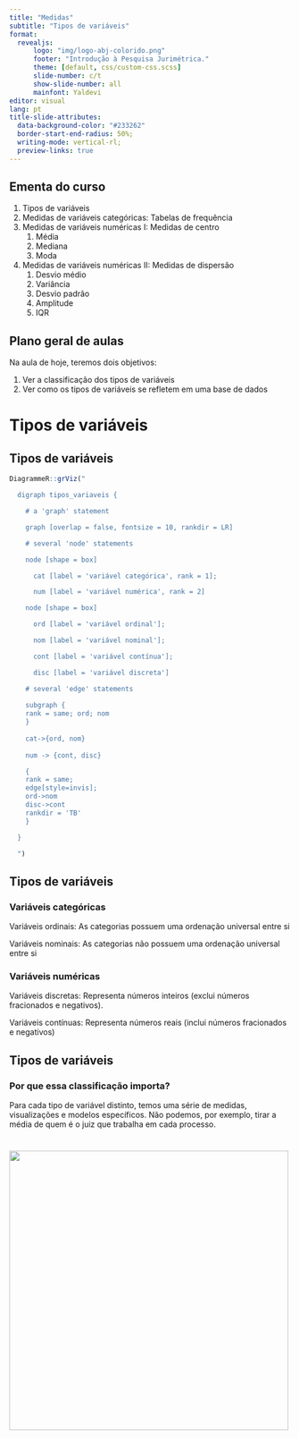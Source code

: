 ```yaml
---
title: "Medidas"
subtitle: "Tipos de variáveis"
format: 
  revealjs:
      logo: "img/logo-abj-colorido.png"
      footer: "Introdução à Pesquisa Jurimétrica."
      theme: [default, css/custom-css.scss]
      slide-number: c/t
      show-slide-number: all
      mainfont: Yaldevi
editor: visual
lang: pt
title-slide-attributes: 
  data-background-color: "#233262"
  border-start-end-radius: 50%;
  writing-mode: vertical-rl;
  preview-links: true
---
```


## Ementa do curso {.smaller}

1.  Tipos de variáveis
2.  Medidas de variáveis categóricas: Tabelas de frequência
3.  Medidas de variáveis numéricas I: Medidas de centro
    1.  Média
    2.  Mediana
    3.  Moda
4.  Medidas de variáveis numéricas II: Medidas de dispersão
    1.  Desvio médio
    2.  Variância
    3.  Desvio padrão
    4.  Amplitude
    5.  IQR

## Plano geral de aulas

Na aula de hoje, teremos dois objetivos:

1.  Ver a classificação dos tipos de variáveis
2.  Ver como os tipos de variáveis se refletem em uma base de dados

# Tipos de variáveis {.slide-title}

## Tipos de variáveis

```r
DiagrammeR::grViz("

  digraph tipos_variaveis {

    # a 'graph' statement

    graph [overlap = false, fontsize = 10, rankdir = LR]

    # several 'node' statements

    node [shape = box]

      cat [label = 'variável categórica', rank = 1];

      num [label = 'variável numérica', rank = 2]

    node [shape = box]

      ord [label = 'variável ordinal'];

      nom [label = 'variável nominal'];

      cont [label = 'variável contínua'];

      disc [label = 'variável discreta']

    # several 'edge' statements
    
    subgraph {
    rank = same; ord; nom
    }
    
    cat->{ord, nom} 
    
    num -> {cont, disc}

    {
    rank = same;
    edge[style=invis];
    ord->nom
    disc->cont
    rankdir = 'TB'
    }

  }

  ")

```

## Tipos de variáveis {.normal-page .logo}

### Variáveis categóricas {.headersh3}

Variáveis ordinais: As categorias possuem uma ordenação universal entre si

Variáveis nominais: As categorias não possuem uma ordenação universal entre si

### Variáveis numéricas {.headersh3}

Variáveis discretas: Representa números inteiros (exclui números fracionados e negativos).

Variáveis contínuas: Representa números reais (inclui números fracionados e negativos)

## Tipos de variáveis {.normal-page}

### Por que essa classificação importa? {.headersh3}

Para cada tipo de variável distinto, temos uma série de medidas, visualizações e modelos específicos. Não podemos, por exemplo, tirar a média de quem é o juiz que trabalha em cada processo.

# {background="#fff"}

![](img/logo-abj-colorido.png){width="500"}
